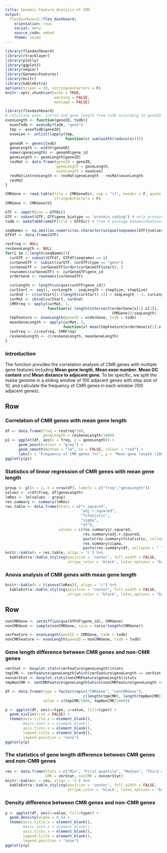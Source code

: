```yaml
---
title: Genomic Feature Analysis of CMR
output:
  flexdashboard::flex_dashboard:
    orientation: rows
    social: menu
    source_code: embed
    theme: cosmo
---
```


```r
library(flexdashboard)
library(rtracklayer)
library(plotly)
library(ggplot2)
library(seqinr)
library(GenomicFeatures)
library(knitr)
library(kableExtra)
options(scipen = 20, sstringsAsFactors = F)
knitr::opts_chunk$set(echo = TRUE,
                      warning = FALSE,
                      message = FALSE)
```


```r
library(flexdashboard)
# calculate exon, intron and gene length from txdb according to geneID
exonLength <- function(geneID, txdb){
  exonTxdb <- exonsBy(txdb, "gene")
  tmp <- exonTxdb[geneID]
  exonLen <- unlist(lapply(tmp,
                           function(x) sum(width(reduce(x)))))
  geneGR <- genes(txdb)
  geneLength <- width(geneGR)
  names(geneLength) <- geneGR$gene_id
  geneLength <- geneLength[geneID]
  resMat <- data.frame(geneID = geneID,
                       geneLength = geneLength,
                       exonLength = exonLen)
  resMat$intronLength <- resMat$geneLength - resMat$exonLength
  resMat
}

CMRGene <- read.table(file = CMRGeneDir, sep = "\t", header = F, quote = '',
                      stringsAsFactors = F)
CMRGene <- CMRGene$V1

GTF <- import(con = GTFDir)
GTF <- subset(GTF, GTF$gene_biotype == "protein_coding") # only protein coding gene are used for downstream analysis
txdb <- makeTxDbFromGFF(file = GTFDir) # from R package GenomicFeatures

seqNames <- na.omit(as.numeric(as.character(unique(seqnames(GTF)@values))))
GTFdf <- data.frame(GTF)

resFreq <- NULL
resGeneLength <- NULL
for(i in 1:length(seqNames)){
  curGTF <- subset(GTFdf, GTFdf$seqnames == i)
  curGeneGTF <- subset(curGTF, curGTF$type == "gene")
  curGeneGTF <- curGeneGTF[order(curGeneGTF$start), ]
  rownames(curGeneGTF) <- curGeneGTF$gene_id
  orderGene <- rownames(curGeneGTF)

  curLength <- length(unique(curGTF$gene_id))
  curStart <- seq(1, curLength - seqLength + stepSize, stepSize)
  curEnd <- c(curStart[1:(length(curStart)-1)] + seqLength - 1, curLength)
  curMat <- cbind(curStart, curEnd)
  CMRFreq <- apply(curMat, 1,
                   function(x) length(intersect(orderGene[x[1]:x[2]],
                                                CMRGene))/seqLength)
  tmpFeature <- exonLength(geneID = orderGene, txdb = txdb)
  meanGeneLength <- apply(curMat, 1,
                          function(x) mean(tmpFeature[orderGene[x[1]:x[2]],"geneLength"]))
  resFreq <- c(resFreq, CMRFreq)
  resGeneLength <- c(resGeneLength, meanGeneLength)
}
```

### Introduction
The function provides the correlation analysis of CMR genes with multiple gene features including **Mean gene length**, **Mean exon number**, **Mean GC content** and **Mean distance to adjacent gene**. To be specific, we split the maize genome in a sliding window of 100 adjacent genes with step size of 10, and calculate the frequency of CMR genes in each window (100 adjacent genes).


Row {data-height=250}
---------------------------------------------------------------

### Correlation of CMR genes with mean gene length

```r
df <- data.frame(freq = resFreq*100,
                 geneLength = resGeneLength/1000)
p1 <- ggplot(df, aes(x = freq, y = geneLength)) +
      geom_point(colour = "grey") +
      geom_smooth(method = "lm", se = FALSE, colour = "red") +
      labs(x = "Frequency of CMR genes (%)", y = "Mean gene length (1000 bp)")
ggplotly(p1)
```

### Statistics of linear regression of CMR genes with mean gene length

```r
group <- gl(n = 2, k = nrow(df), labels = c("freq","geneLength"))
values <- c(df$freq, df$geneLength)
lmRes <- lm(values ~ group)
res.summary <- summary(lmRes)
res.table <- data.frame(Stats = c("r.squared",
                                  "adj.r.squared",
                                  "fstatistic",
                                  "sigma",
                                  "df"),
                        values = c(res.summary$r.squared,
                                   res.summary$adj.r.squared,
                                   paste(res.summary$fstatistic, collapse = " "),
                                   res.summary$sigma,
                                   paste(res.summary$df, collapse = " ")))
knitr::kable(x = res.table, align = 'c') %>%
  kableExtra::kable_styling(position = 'center', full_width = FALSE,
                            stripe_color = 'black', latex_options = "bordered")
```

### Anova analysis of CMR genes with mean gene length

```r
knitr::kable(x = t(anova(lmRes)), align = "c") %>%
  kableExtra::kable_styling(position = "center", full_width = FALSE,
                            stripe_color = "black", latex_options = "bordered")
```

Row {data-height=250}
---------------------------------------------------------------

```r
nonCMRGene <- setdiff(unique(GTFdf$gene_id), CMRGene)
nonCMRGene <- sample(nonCMRGene, size = ratio*length(CMRGene))

cmrFeature <- exonLength(geneID = CMRGene, txdb = txdb)
nonCMRFeature <- exonLength(geneID = nonCMRGene, txdb = txdb)
```

### Gene length difference between CMR genes and non-CMR genes
```r
cmrStat <- boxplot.stats(cmrFeature$geneLength)$stats
tmpCMR <- cmrFeature$geneLength[which(cmrFeature$geneLength <= cmrStat[5])]
noncmrStat <- boxplot.stats(nonCMRFeature$geneLength)$stats
tmpNonCMR <- nonCMRFeature$geneLength[which(nonCMRFeature$geneLength <= noncmrStat[5])]

df <- data.frame(type = factor(rep(c("CMRGene", "nonCMRGene"),
                                   c(length(tmpCMR), length(tmpNonCMR)))),
                 value = c(tmpCMR/1000, tmpNonCMR/1000))

p <- ggplot(df, aes(x=type, y=value, fill=type)) +
  geom_violin(trim = FALSE) +
  theme(axis.title.x = element_blank(),
        #axis.text.x = element_blank(),
        axis.ticks.x = element_blank(),
        legend.title = element_blank(),
        legend.position = "none")
ggplotly(p)
```

### The statistics of gene length difference between CMR genes and non-CMR genes
```r
res <- data.frame(Stats = c("Min", "First quantile", "Median", "Third quantile", "Max"),
                  CMR = cmrStat, nonCMR = noncmrStat)
knitr::kable(x = res, align = 'c') %>%
  kableExtra::kable_styling(position = 'center', full_width = FALSE,
                            stripe_color = 'black', latex_options = "bordered")
```

### Density difference between CMR genes and non-CMR genes
```r
p <- ggplot(df, aes(x=value, fill=type)) +
  geom_density(alpha = 0.5) +
  theme(axis.title.x = element_blank(),
        #axis.text.x = element_blank(),
        axis.ticks.x = element_blank(),
        legend.title = element_blank(),
        legend.position = "none")
ggplotly(p)
```
